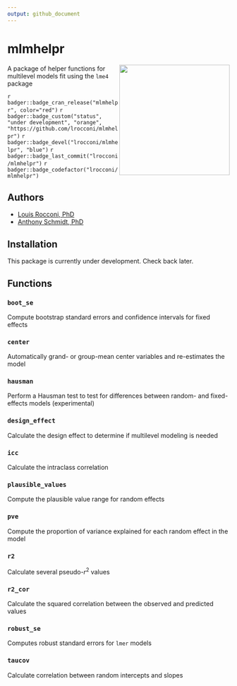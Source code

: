 ```yaml
---
output: github_document
---
```

# mlmhelpr

<img src="man/figures/mlmhelpr_hex.png" align="right" height=250/>

A package of helper functions for multilevel models fit using the `lme4` package 


<!-- README.md is generated from README.Rmd. Please edit README.Rmd only -->

<!-- badges: start -->
`r badger::badge_cran_release("mlmhelpr", color="red")`
`r badger::badge_custom("status", "under development", "orange", "https://github.com/lrocconi/mlmhelpr")`
`r badger::badge_devel("lrocconi/mlmhelpr", "blue")`
`r badger::badge_last_commit("lrocconi/mlmhelpr")`
`r badger::badge_codefactor("lrocconi/mlmhelpr")`

<!-- badges: end -->

## Authors

-   [Louis Rocconi, PhD](https://lrocconi.github.io/)
-   [Anthony Schmidt, PhD](https://www.anthonyschmidt.co/)

## Installation

This package is currently under development. Check back later.

## Functions

### `boot_se`

Compute bootstrap standard errors and confidence intervals for fixed effects 

### `center`

Automatically grand- or group-mean center variables and re-estimates the model

### `hausman`

Perform a Hausman test to test for differences between random- and fixed-effects models (experimental)

### `design_effect`

Calculate the design effect to determine if multilevel modeling is needed

### `icc` 

Calculate the intraclass correlation

### `plausible_values` 

Compute the plausible value range for random effects

### `pve`

Compute the proportion of variance explained for each random effect in the model 

### `r2`

Calculate several pseudo-$r^2$ values

### `r2_cor`

Calculate the squared correlation between the observed and predicted values

### `robust_se`

Computes robust standard errors for `lmer` models

### `taucov`

Calculate correlation between random intercepts and slopes
